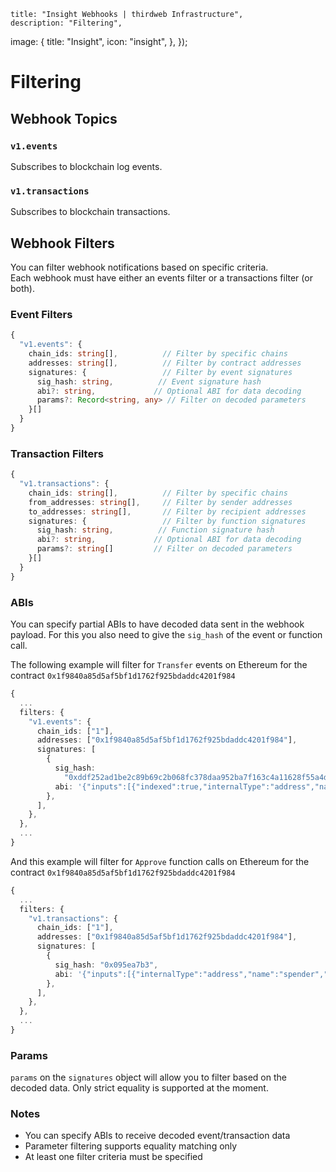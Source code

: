 
	title: "Insight Webhooks | thirdweb Infrastructure",
	description: "Filtering",
  image: {
    title: "Insight",
    icon: "insight",
  },
});

# Filtering

## Webhook Topics

### `v1.events`

Subscribes to blockchain log events.

### `v1.transactions`

Subscribes to blockchain transactions.

## Webhook Filters

You can filter webhook notifications based on specific criteria.  
Each webhook must have either an events filter or a transactions filter (or both).

### Event Filters
```typescript
{
  "v1.events": {
    chain_ids: string[],          // Filter by specific chains
    addresses: string[],          // Filter by contract addresses
    signatures: {                 // Filter by event signatures
      sig_hash: string,          // Event signature hash
      abi?: string,             // Optional ABI for data decoding
      params?: Record<string, any> // Filter on decoded parameters
    }[]
  }
}
```

### Transaction Filters
```typescript
{
  "v1.transactions": {
    chain_ids: string[],          // Filter by specific chains
    from_addresses: string[],     // Filter by sender addresses
    to_addresses: string[],       // Filter by recipient addresses
    signatures: {                 // Filter by function signatures
      sig_hash: string,          // Function signature hash
      abi?: string,             // Optional ABI for data decoding
      params?: string[]         // Filter on decoded parameters
    }[]
  }
}
```

### ABIs

You can specify partial ABIs to have decoded data sent in the webhook payload. For this you also need to give the `sig_hash` of the event or function call.

The following example will filter for `Transfer` events on Ethereum for the contract `0x1f9840a85d5af5bf1d1762f925bdaddc4201f984`
```typescript
{
  ...
  filters: {
    "v1.events": {
      chain_ids: ["1"],
      addresses: ["0x1f9840a85d5af5bf1d1762f925bdaddc4201f984"],
      signatures: [
        {
          sig_hash:
            "0xddf252ad1be2c89b69c2b068fc378daa952ba7f163c4a11628f55a4df523b3ef",
          abi: '{"inputs":[{"indexed":true,"internalType":"address","name":"from","type":"address"},{"indexed":true,"internalType":"address","name":"to","type":"address"},{"indexed":false,"internalType":"uint256","name":"amount","type":"uint256"}],"name":"Transfer","type":"event"}',
        },
      ],
    },
  },
  ...
}
```

And this example will filter for `Approve` function calls on Ethereum for the contract `0x1f9840a85d5af5bf1d1762f925bdaddc4201f984`
```typescript
{
  ...
  filters: {
    "v1.transactions": {
      chain_ids: ["1"],
      addresses: ["0x1f9840a85d5af5bf1d1762f925bdaddc4201f984"],
      signatures: [
        {
          sig_hash: "0x095ea7b3",
          abi: '{"inputs":[{"internalType":"address","name":"spender","type":"address"},{"internalType":"uint256","name":"rawAmount","type":"uint256"}],"name":"approve","type":"function"}',
        },
      ],
    },
  },
  ...
}
```

### Params

`params` on the `signatures` object will allow you to filter based on the decoded data. Only strict equality is supported at the moment.

### Notes
- You can specify ABIs to receive decoded event/transaction data
- Parameter filtering supports equality matching only
- At least one filter criteria must be specified
